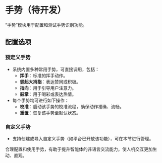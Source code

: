 # 手势（待开发）

“手势”模块用于配置和测试手势识别功能。

## 配置选项

### 预定义手势

- 系统内置多种常用手势，可直接调用，包括：
    - **挥手**：标准的挥手动作。
    - **竖起大拇指**：表达赞同或积极。
    - **指向**：用于引导用户注意力。
    - **鼓掌**：用于喝彩或表达热情。
- 每个手势均可进行如下操作：
    - **校准**：启动该手势的校准流程，确保动作准确、流畅。
    - **重置**：恢复该手势至默认状态。

### 自定义手势

- 支持创建或导入自定义手势（如平台已开放该功能），可在本节进行管理。

合理配置和使用手势，有助于提升智能体的非语言交流能力，使人机交互更加生动、直观。

